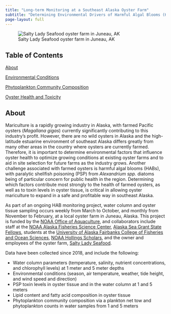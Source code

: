 ```yaml
---
title: "Long-term Monitoring at a Southeast Alaska Oyster Farm"
subtitle: "Determining Environmental Drivers of Harmful Algal Blooms (HABs) and How Environmental Conditions and Phytoplankton Community Composition Impact Oyster Health"
page-layout: full
---
```


![Salty Lady Seafood oyster farm in Juneau, AK](https://user-images.githubusercontent.com/67389727/202272356-1fc9fd67-623b-44e2-a18f-ab5d7958a96e.jpg)

## Table of Contents

[About](https://afscmariculture.github.io/oyster_report/#about)

[Environmental Conditions](https://afscmariculture.github.io/oyster_report/content/environmental_conditions.html)

[Phytoplankton Community Composition](https://afscmariculture.github.io/oyster_report/content/phytoplankton.html)

[Oyster Health and Toxicity](https://afscmariculture.github.io/oyster_report/content/oysters.html)

## About

Mariculture is a rapidly growing industry in Alaska, with farmed Pacific oysters (*Magallana gigas*) currently significantly contributing to this industry’s profit. However, there are no wild oysters in Alaska and the high-latitude estuarine environment of southeast Alaska differs greatly from many other areas in the country where oysters are currently farmed. Therefore, it is important to determine environmental factors that influence oyster health to optimize growing conditions at existing oyster farms and to aid in site selection for future farms as the industry grows. Another challenge associated with farmed oysters is harmful algal blooms (HABs), with paralytic shellfish poisoning (PSP) from *Alexandrium spp.* diatoms being of particular concern for public health in the region. Determining which factors contribute most strongly to the health of farmed oysters, as well as to toxin levels in oyster tissue, is critical in allowing oyster mariculture to expand in a safe and profitable way in southeast Alaska. 

As part of an ongoing HAB monitoring project, water column and oyster tissue sampling occurs weekly from March to October, and monthly from November to February, at a local oyster farm in Juneau, Alaska. This project is funded by the [NOAA Office of Aquaculture](https://www.fisheries.noaa.gov/about/office-aquaculture), and collaborators include staff at the [NOAA Alaska Fisheries Science Center](https://www.fisheries.noaa.gov/about/alaska-fisheries-science-center), [Alaska Sea Grant State Fellows](https://alaskaseagrant.org/education/awards-fellowships/state-fellowship/), students at the [University of Alaska Fairbanks College of Fisheries and Ocean Sciences](https://www.uaf.edu/cfos/), [NOAA Hollings Scholars](https://www.noaa.gov/office-education/hollings-scholarship), and the owner and employees of the oyster farm, [Salty Lady Seafood](https://www.saltyladyseafood.co/). 

Data have been collected since 2018, and include the following:

* Water column parameters (temperature, salinity, nutrient concentrations, and chlorophyll levels) at 1 meter and 5 meter depths
* Environmental conditions (season, air temperature, weather, tide height, and wind speed and direction)
* PSP toxin levels in oyster tissue and in the water column at 1 and 5 meters
* Lipid content and fatty acid composition in oyster tissue
* Phytoplankton community composition via a plankton net tow and phytoplankton counts in water samples from 1 and 5 meters
